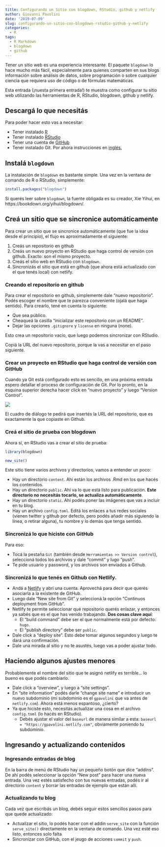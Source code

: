 ```yaml
---
title: Configurando un Sitio con blogdown, RStudio, github y netlify
author: Giovanni Pavolini
date: '2019-07-09'
slug: configurando-un-sitio-con-blogdown-rstudio-github-y-netlify
categories:
  - R
tags:
  - R Markdown
  - blogdown
  - github
---
```


Tener un sitio web es una experiencia interesante. El paquete `blogdown` lo hace mucho más fácil, especialmente para quienes comparten en sus blogs información sobre análisis de datos, sobre programación o sobre cualquier ciencia que requiera uso de código o de fórmulas matemáticas.

Esta entrada (¡nuesta primera entrada!) te muestra como configurar tu sitio web utilizando las herramientas de R, RStudio, blogdown, github y netlify.

## Descargá lo que necesitás

Para poder hacer esto vas a necesitar:

+ Tener instalado [R](https://cloud.r-project.org/)
+ Tener instalado [RStudio](https://www.rstudio.com/products/rstudio/download/)
+ Tener una cuenta de [GitHub](https://github.com/join)
+ Tener instalado Git. Por ahora instrucciones en [inglés.](https://support.rstudio.com/hc/en-us/articles/200532077-Version-Control-with-Git-and-SVN)

## Instalá `blogdown`

La instalación de `blogdown` es bastante simple. Una vez en la ventana de comando de R o RStudio, simplemente:

```r
install.packages("blogdown")
```

Si querés leer sobre `blogdown`, la fuente obligada es su creador, Xie Yihui, en https://bookdown.org/yihui/blogdown/.

## Creá un sitio que se sincronice automáticamente

Para crear un sitio que se sincronice automáticamente (que fue la idea desde el principio), el flujo es aproximadamente el siguiente:

1. Creás un repositorio en github
2. Creás un nuevo proyecto en RStudio que haga control de versión con github. Exacto: son el mismo proyecto.
3. Creás el sitio web en RStudio con `blogdown`.
4. Sincronizás el sitio que está en github (que ahora está actualizado con el que tenés local) con netlify.

### Creando el repositorio en github

Para crear el repositorio en github, simplemente dale "nuevo repositorio". Podés escoger el nombre que te parezca conveniente (ojalá que haga sentido). Para crearlo, tené en cuenta lo siguiente:

+ Que sea público.
+ Cheaqueá la casilla "inicializar este repositorio con un README".
+ Dejar las opciones `.gitignore` y `license` en ninguna (none).

Esto crea un repositorio vacío, que luego podemos sincronizar con RStudio.

Copiá la URL del nuevo repositorio, porque la vas a necesitar en el paso siguiente.

### Crear un proyecto en RStudio que haga control de versión con GitHub

Cuando ya Git está configurado esto es sencillo, en una próxima entrada espero detallar el proceso de configuración de Git. Por lo pronto, en la esquina superior derecha hacer click en "nuevo proyecto" y luego "Version Control".

![](/post/blogdownGithub/controlVersionProject.png)

El cuadro de diálogo te pedirá que insertés la URL del repositorio, que es exactamente la que copiaste en Github.

### Creá el sitio de prueba con blogdown

Ahora sí, en RStudio vas a crear el sitio de prueba:

```r
library(blogdown)

new_site()
```

Este sitio tiene varios archivos y directorios, vamos a entender un poco:

+ Hay un directorio `content`. Ahí están los archivos .Rmd en los que hacés los contenidos.
+ Hay un directorio `public`. Ahí va lo que está listo para publicación. **Este directorio no necesitás tocarlo, se actualiza automáticamente**.
+ Hay un directorio `static`. Ahí podés poner las imágenes que vas a incluir en tu blog.
+ Hay un archivo `config.toml`. Editá los enlaces a tus redes sociales (vienen twitter y github por defecto, pero podés añadir más siguiendo la línea, o retirar alguna), tu nombre y lo demás que tenga sentido.

### Sincronizá lo que hiciste con GitHub

Para eso:

+ Tocá la pestaña `Git` (también desde `Herramientas >> Version control`), seleccioná todos los archivos y dale "commit" y lugo "push".
+ Te pide usuario y password, y los archivos son enviados a Github.

### Sincronizá lo que tenés en Github con Netlify.

+ Andá a [Netlify](https://netlify.com) y abrí una cuenta. Aprovechá para decir que querés asociarla a la existente de GitHub.
+ Luego dale "New site from Git" y seleccioná la opción "Continuos deployment from GitHub".
+ Netlify te permite seleccionar qué repositorio querés enlazar, y entonces ya sabés que es el que has venido trabajando. **Dos cosas clave aquí**:
    - El "build command" debe ser el que normalmente está por defecto: `hugo`.
    - El "publish directory" debe ser `public`.
+ Dale click a "deploy site". Esto debe tomar algunos segundos y luego te dará una confirmación.
+ Dale una mirada al sitio y no te asustés, luego vas a poder ajustar todo.

## Haciendo algunos ajustes menores

Probablemente el nombre del sitio que te asignó netlify es terrible... lo bueno es que podés cambiarlo.

+ Dale click a "overview", y luego a "site settings".
+ En "site information" podés darle "change site name" e introducir un nuevo subdominio (mi subdominio es el `gpavolini` que va antes de `netlify.com`). Ahora está menos espantoso, ¿cierto?
+ Ya que hiciste esto, necesitás actualizar una cosa en el archivo `config.toml` (lo hacés en RStudio).
  - Debés ajustar el valor del `baseurl` de manera similar a esta: `baseurl = "https://gpavolini.netlify.com"`, obviamente poniendo tu subdominio.
  
## Ingresando y actualizando contenidos

### Ingresando entradas de blog
En la barra de menú de RStudio hay un pequeño botón que dice "addins". De ahí podés seleccionar la opción "New post" para hacer una nueva entrada. Una vez estés satisfecho con tus nuevas entradas, podés ir al directorio `content` y borrar las entradas de ejemplo que están allí.

### Actualizando tu blog
Cada vez que escribás un blog, debés seguir estos sencillos pasos para que quede actualizado:

+ Actualizar el sitio, lo podés hacer con el addin `serve_site`  con la función `serve_site()` directamente en la ventana de comando. Una vez esté eso listo, entonces solo falta
+ Sincronizar con GitHub, con el jeugo de acciones `commit` y `push`.




